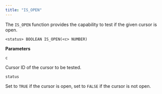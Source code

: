 ```yaml
---
title: "IS_OPEN"
---
```


The `IS_OPEN` function provides the capability to test if the given cursor is open.

```text
<status> BOOLEAN IS_OPEN(<c> NUMBER)
```

**Parameters**

`c`

 Cursor ID of the cursor to be tested.

`status`

 Set to `TRUE` if the cursor is open, set to `FALSE` if the cursor is not open.
